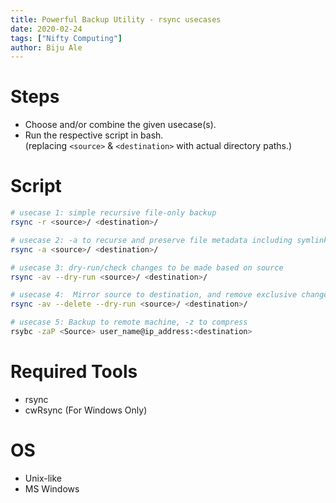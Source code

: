 ```yaml
---
title: Powerful Backup Utility - rsync usecases
date: 2020-02-24
tags: ["Nifty Computing"]
author: Biju Ale
---
```


# Steps

- Choose and/or combine the given usecase(s).
- Run the respective script in bash.  
  (replacing `<source>` & `<destination>` with actual directory paths.)

# Script

```bash
# usecase 1: simple recursive file-only backup
rsync -r <source>/ <destination>/

# usecase 2: -a to recurse and preserve file metadata including symlinks, permissions, mod time, groups, owners etc.
rsync -a <source>/ <destination>/

# usecase 3: dry-run/check changes to be made based on source
rsync -av --dry-run <source>/ <destination>/

# usecase 4:  Mirror source to destination, and remove exclusive changes in destination
rsync -av --delete --dry-run <source>/ <destination>/

# usecase 5: Backup to remote machine, -z to compress
rsybc -zaP <Source> user_name@ip_address:<destination>
```

# Required Tools

- rsync
- cwRsync (For Windows Only)

# OS

- Unix-like
- MS Windows
